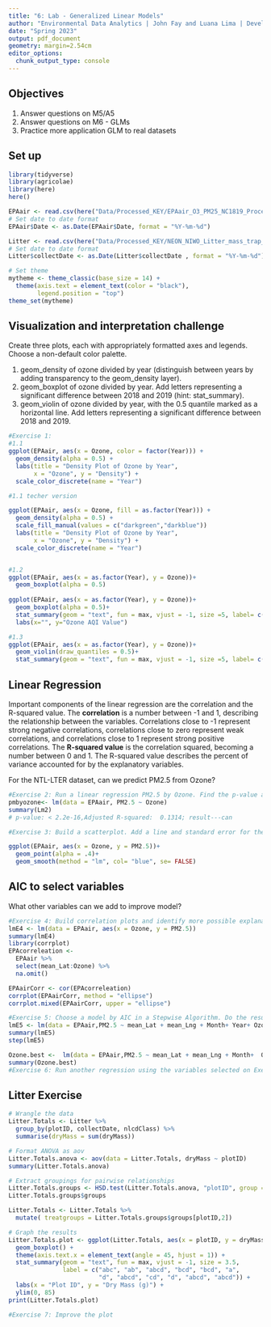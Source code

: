 ```yaml
---
title: "6: Lab - Generalized Linear Models"
author: "Environmental Data Analytics | John Fay and Luana Lima | Developed by Kateri Salk"
date: "Spring 2023"
output: pdf_document
geometry: margin=2.54cm
editor_options: 
  chunk_output_type: console
---
```


## Objectives
1. Answer questions on M5/A5
2. Answer questions on M6 - GLMs
3. Practice more application GLM to real datasets


## Set up
```r
library(tidyverse)
library(agricolae)   
library(here)
here()

EPAair <- read.csv(here("Data/Processed_KEY/EPAair_O3_PM25_NC1819_Processed.csv"), stringsAsFactors = TRUE)
# Set date to date format
EPAair$Date <- as.Date(EPAair$Date, format = "%Y-%m-%d")

Litter <- read.csv(here("Data/Processed_KEY/NEON_NIWO_Litter_mass_trap_Processed.csv"), stringsAsFactors = TRUE)
# Set date to date format
Litter$collectDate <- as.Date(Litter$collectDate , format = "%Y-%m-%d")

# Set theme
mytheme <- theme_classic(base_size = 14) +
  theme(axis.text = element_text(color = "black"), 
        legend.position = "top")
theme_set(mytheme)
```



## Visualization and interpretation challenge

Create three plots, each with appropriately formatted axes and legends. Choose a non-default color palette.

1. geom_density of ozone divided by year (distinguish between years by adding transparency to the geom_density layer).
2. geom_boxplot of ozone divided by year. Add letters representing a significant difference between 2018 and 2019 (hint: stat_summary). 
3. geom_violin of ozone divided by year, with the 0.5 quantile marked as a horizontal line. Add letters representing a significant difference between 2018 and 2019. 

```r
#Exercise 1:
#1.1
ggplot(EPAair, aes(x = Ozone, color = factor(Year))) + 
  geom_density(alpha = 0.5) +
  labs(title = "Density Plot of Ozone by Year",
       x = "Ozone", y = "Density") +
  scale_color_discrete(name = "Year")

#1.1 techer version

ggplot(EPAair, aes(x = Ozone, fill = as.factor(Year))) + 
  geom_density(alpha = 0.5) +
  scale_fill_manual(values = c("darkgreen","darkblue"))
  labs(title = "Density Plot of Ozone by Year",
       x = "Ozone", y = "Density") +
  scale_color_discrete(name = "Year")


#1.2
ggplot(EPAair, aes(x = as.factor(Year), y = Ozone))+
  geom_boxplot(alpha = 0.5)
  
ggplot(EPAair, aes(x = as.factor(Year), y = Ozone))+
  geom_boxplot(alpha = 0.5)+
  stat_summary(geom = "text", fun = max, vjust = -1, size =5, label= c("b", "a"))+
  labs(x="", y="Ozone AQI Value")

#1.3
ggplot(EPAair, aes(x = as.factor(Year), y = Ozone))+
  geom_violin(draw_quantiles = 0.5)+
  stat_summary(geom = "text", fun = max, vjust = -1, size =5, label= c("b", "a "))

```

## Linear Regression

Important components of the linear regression are the correlation and the R-squared value. The **correlation** is a number between -1 and 1, describing the relationship between the variables. Correlations close to -1 represent strong negative correlations, correlations close to zero represent weak correlations, and correlations close to 1 represent strong positive correlations. The **R-squared value** is the correlation squared, becoming a number between 0 and 1. The R-squared value describes the percent of variance accounted for by the explanatory variables. 

For the NTL-LTER dataset, can we predict PM2.5 from Ozone?

```r

#Exercise 2: Run a linear regression PM2.5 by Ozone. Find the p-value and R-squared value. 
pmbyozone<- lm(data = EPAair, PM2.5 ~ Ozone)
summary(Lm2)
# p-value: < 2.2e-16,Adjusted R-squared:  0.1314; result---can

#Exercise 3: Build a scatterplot. Add a line and standard error for the linear regression. Add the regression equation to the plot

ggplot(EPAair, aes(x = Ozone, y = PM2.5))+
  geom_point(alpha = .4)+
  geom_smooth(method = "lm", col= "blue", se= FALSE)

```


## AIC to select variables

What other variables can we add to improve model?

```r

#Exercise 4: Build correlation plots and identify more possible explanatory variables to add to the regression.
lmE4 <- lm(data = EPAair, aes(x = Ozone, y = PM2.5))
summary(lmE4)
library(corrplot)
EPAcorreleation <- 
  EPAair %>%
  select(mean_Lat:Ozone) %>%
  na.omit()

EPAairCorr <- cor(EPAcorreleation)
corrplot(EPAairCorr, method = "ellipse")
corrplot.mixed(EPAairCorr, upper = "ellipse")

#Exercise 5: Choose a model by AIC in a Stepwise Algorithm. Do the results from AIC match the variables you selected on Exercise 4?
lmE5 <- lm(data = EPAair,PM2.5 ~ mean_Lat + mean_Lng + Month+ Year+ Ozone)
summary(lmE5)
step(lmE5)

Ozone.best <-  lm(data = EPAair,PM2.5 ~ mean_Lat + mean_Lng + Month+  Ozone)
summary(Ozone.best)
#Exercise 6: Run another regression using the variables selected on Exercise 6. Compare r-squared value with the one from Exercise 2. 

```



## Litter Exercise

```r
# Wrangle the data
Litter.Totals <- Litter %>%
  group_by(plotID, collectDate, nlcdClass) %>%
  summarise(dryMass = sum(dryMass))

# Format ANOVA as aov
Litter.Totals.anova <- aov(data = Litter.Totals, dryMass ~ plotID)
summary(Litter.Totals.anova)

# Extract groupings for pairwise relationships
Litter.Totals.groups <- HSD.test(Litter.Totals.anova, "plotID", group = TRUE)
Litter.Totals.groups$groups

Litter.Totals <- Litter.Totals %>%
  mutate( treatgroups = Litter.Totals.groups$groups[plotID,2])

# Graph the results
Litter.Totals.plot <- ggplot(Litter.Totals, aes(x = plotID, y = dryMass)) +
  geom_boxplot() +
  theme(axis.text.x = element_text(angle = 45, hjust = 1)) +
  stat_summary(geom = "text", fun = max, vjust = -1, size = 3.5,
               label = c("abc", "ab", "abcd", "bcd", "bcd", "a", 
                         "d", "abcd", "cd", "d", "abcd", "abcd")) +
  labs(x = "Plot ID", y = "Dry Mass (g)") +
  ylim(0, 85)
print(Litter.Totals.plot)

```

```r
#Exercise 7: Improve the plot


```
